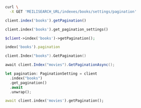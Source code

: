 <CodeGroup>

```bash cURL
curl \
  -X GET 'MEILISEARCH_URL/indexes/books/settings/pagination'
```

```javascript JS
client.index('books').getPagination()
```

```python Python
client.index('books').get_pagination_settings()
```

```php PHP
$client->index('books')->getPagination();
```

```ruby Ruby
index('books').pagination
```

```go Go
client.Index("books").GetPagination()
```

```csharp C#
await client.Index("movies").GetPaginationAsync();
```

```rust Rust
let pagination: PaginationSetting = client
  .index("books")
  .get_pagination()
  .await
  .unwrap();
```

```dart Dart
await client.index('movies').getPagination();
```
</CodeGroup>